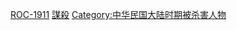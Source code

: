 {{Catnav|頁面分類|人物|各國人物|各國謀殺受害者|在中國被謀殺身亡者}}
{{Catnav|頁面分類|人物|逝世|特殊原因逝世者|謀殺受害者|各國謀殺受害者|在中國被謀殺身亡者}}
{{Catnav|頁面分類|社會|社會問題|犯罪|謀殺|謀殺受害者|各國謀殺受害者|在中國被謀殺身亡者}}
{{Catnav|頁面分類|社會|社會問題|犯罪|謀殺|各國謀殺案|中國謀殺案|中華民國大陸時期謀殺案}}
{{Catnav|頁面分類|社會科學|社會學|刑事學|犯罪|謀殺|各國謀殺案|中國謀殺案|中華民國大陸時期謀殺案}}
{{Catnav|頁面分類|社會科學|心理學|行為|犯罪|謀殺|各國謀殺案|中國謀殺案|中華民國大陸時期謀殺案}}

[[Category:在中國被謀殺身亡者|ROC-1911]]
[[Category:中華民國大陸時期案件|謀殺]]
[[Category:中华民国大陆时期被杀害人物|Category:中华民国大陆时期被杀害人物]]